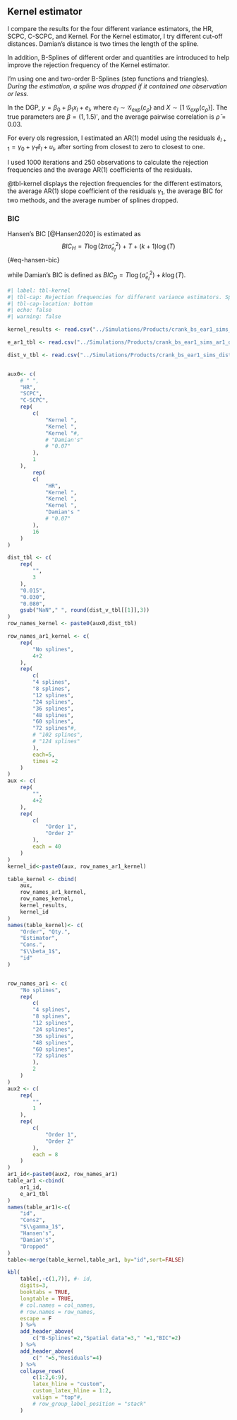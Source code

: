 ## Kernel estimator {#sec-kernel}

I compare the results for the four different variance estimators, the HR, SCPC, C-SCPC, and Kernel. For the Kernel estimator, I try different cut-off distances. Damian's distance is two times the length of the spline.

In addition, B-Splines of different order and quantities are introduced to help improve the rejection frequency of the Kernel estimator.

I'm using one and two-order B-Splines (step functions and triangles). *During the estimation, a spline was dropped if it contained one observation or less.*

In the DGP, $y=\beta_0 + \beta_1 x_l +e_l$, where $e_l\sim\mathcal{G}_{exp}(c_{\bar\rho})$ and $X\sim[1 \;\mathcal{G}_{exp}(c_{\bar\rho})]$. The true parameters are $\beta=(1, 1.5)'$, and the average pairwise correlation is $\bar\rho=0.03$. 

For every ols regression, I estimated an AR(1) model using the residuals $\hat{e}_{l+1}=\gamma_0+\gamma_1 \hat{e}_l + u_l$, after sorting from closest to zero to closest to one. 

I used 1000 iterations and 250 observations to calculate the rejection frequencies and the average AR(1) coefficients of the residuals.

@tbl-kernel displays the rejection frequencies for the different estimators, the average AR(1) slope coefficient of the residuals $\gamma_1$, the average BIC for two methods, and the average number of splines dropped.

### BIC

Hansen's BIC [@Hansen2020] is estimated as 
$$
BIC_H=T\log(2\pi\hat{\sigma}^2_{e_l})+T+(k+1)\log(T)
$$ {#eq-hansen-bic}

while Damian's BIC is defined as $BIC_D=T\log(\hat{\sigma}^2_{e_l})+k\log(T)$.



```r
#| label: tbl-kernel
#| tbl-cap: Rejection frequencies for different variance estimators. Spatial data with uniformly distributed locations. 250 observations. 1000 iterations.
#| tbl-cap-location: bottom
#| echo: false
#| warning: false

kernel_results <- read.csv("../Simulations/Products/crank_bs_ear1_sims_res_dd_2x.csv")

e_ar1_tbl <- read.csv("../Simulations/Products/crank_bs_ear1_sims_ar1_dd_2x.csv")

dist_v_tbl <- read.csv("../Simulations/Products/crank_bs_ear1_sims_dist_v_dd_2x.csv")


aux0<- c(
    # " ",
    "HR",
    "SCPC",
    "C-SCPC",
    rep(
        c(
            "Kernel ",
            "Kernel ",
            "Kernel "#,
            # "Damian's"
            # "0.07"
        ),
        1
    ),
        rep(
        c(
            "HR",
            "Kernel ",
            "Kernel ",
            "Kernel ",
            "Damian's "
            # "0.07"
        ),
        16
    )
)

dist_tbl <- c(
    rep(
        "",
        3
    ),
    "0.015",
    "0.030",
    "0.080",
    gsub("NaN"," ", round(dist_v_tbl[[1]],3))
)
row_names_kernel <- paste0(aux0,dist_tbl)

row_names_ar1_kernel <- c(
    rep(
        "No splines",
        4+2
    ),
    rep(
        c(
        "4 splines",
        "8 splines",
        "12 splines",
        "24 splines",
        "36 splines",
        "48 splines",
        "60 splines",
        "72 splines"#,
        # "102 splines",
        # "124 splines"
        ),
        each=5,
        times =2
    )
)
aux <- c(
    rep(
        "",
        4+2
    ),
    rep(
        c(
            "Order 1",
            "Order 2"
        ),
        each = 40
    )
)
kernel_id<-paste0(aux, row_names_ar1_kernel)

table_kernel <- cbind(
    aux,
    row_names_ar1_kernel,
    row_names_kernel, 
    kernel_results, 
    kernel_id
)
names(table_kernel)<- c(
    "Order", "Qty.",
    "Estimator",
    "Cons.",
    "$\\beta_1$",
    "id"
)


row_names_ar1 <- c(
    "No splines",
    rep(
        c(
        "4 splines",
        "8 splines",
        "12 splines",
        "24 splines",
        "36 splines",
        "48 splines",
        "60 splines",
        "72 splines"
        ),
        2
    )
)
aux2 <- c(
    rep(
        "",
        1
    ),
    rep(
        c(
            "Order 1",
            "Order 2"
        ),
        each = 8
    )
)
ar1_id<-paste0(aux2, row_names_ar1)
table_ar1 <-cbind(
    ar1_id,
    e_ar1_tbl
)
names(table_ar1)<-c(
    "id",
    "Cons2",
    "$\\gamma_1$",
    "Hansen's",
    "Damian's",
    "Dropped"
)
table<-merge(table_kernel,table_ar1, by="id",sort=FALSE)

kbl(
    table[,-c(1,7)], #- id, 
    digits=3, 
    booktabs = TRUE,
    longtable = TRUE,
    # col.names = col_names,
    # row.names = row_names,
    escape = F
    ) %>%
    add_header_above(
        c("B-Splines"=2,"Spatial data"=3," "=1,"BIC"=2)
    ) %>%
    add_header_above(
        c(" "=5,"Residuals"=4)
    ) %>%
    collapse_rows(
        c(1:2,6:9),
        latex_hline = "custom",
        custom_latex_hline = 1:2,
        valign = "top"#,
        # row_group_label_position = "stack"
    ) 

```
